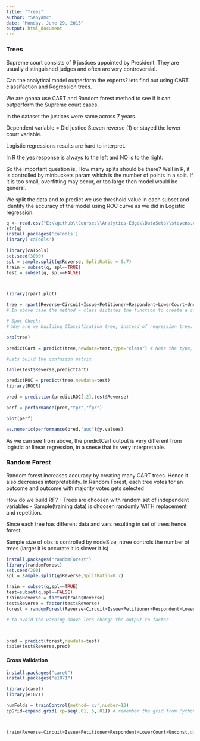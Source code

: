 ```yaml
---
title: "Trees"
author: "Sanyamc"
date: "Monday, June 29, 2015"
output: html_document
---
```



### Trees

Supreme court consists of 9 justices appointed by President. They are usually distinguished judges and often are very controversial.

Can the analytical model outperform the experts? lets find out using CART classifaction and Regression trees.

We are gonna use CART and Random forest method to see if it can outperform the Supreme court cases.

In the dataset the justices were same across 7 years.

Dependent variable = Did justice Steven reverse (1) or stayed the lower court variable.

Logistic regressions results are hard to interpret.

In R the yes response is always to the left and NO is to the right.

So the important question is, How many splits should be there?
Well in R, it is controlled by minbuckets param which is the number of points in a split. If it is too small, overfitting may occur, or too large then model would be general.

We split the data and to predict we use threshold value in each subset and identify the accuracy of the model using ROC curve as we did in Logistic regression.

```r

q <- read.csv("E:\\github\\Courses\\Analytics-Edge\\DataSets\\stevens.csv")
str(q)
install.packages('caTools')
library('caTools')

library(caTools)
set.seed(3000)
spl = sample.split(q$Reverse, SplitRatio = 0.7)
train = subset(q, spl==TRUE)
test = subset(q, spl==FALSE)



library(rpart.plot)

tree = rpart(Reverse~Circuit+Issue+Petitioner+Respondent+LowerCourt+Unconst,data=train,minbucket=25,method="class")
# In above case the method = class dictates the function to create a classification tree instead of a regression tree.

# Spot Check:
# Why are we building Classification tree, instead of regression tree.

prp(tree)

predictCart = predict(tree,newdata=test,type="class") # Note the type, no type gives te probability

#Lets build the confusion matrix

table(test$Reverse,predictCart)

predictROC = predict(tree,newdata=test)
library(ROCR)

pred = prediction(predictROC[,2],test$Reverse)

perf = performance(pred,"tpr","fpr")

plot(perf)

as.numeric(performance(pred,"auc")@y.values)


```

As we can see from above, the predictCart output is very different from logistic or linear regression, in a snese that its very interpretable.

### Random Forest

Random forest increases accuracy by creating many CART trees. Hence it also decreases interpretability. In Random Forest, each tree votes for an outcome and outcome with majority votes gets selected

How do we build RF?
- Trees are choosen with random set of independent variables
- Sample(training data) is choosen randomly WITH replacement and repetition.

Since each tree has different data and vars resulting in set of trees hence forest.

Sample size of obs is controlled by nodeSize, ntree controls the number of trees (larger it is accurate it is slower it is)


```r
install.packages("randomForest")
library(randomForest)
set.seed(200)
spl = sample.split(q$Reverse,SplitRatio=0.7)     

train = subset(q,spl==TRUE)
test=subset(q,spl==FALSE)
train$Reverse = factor(train$Reverse)
test$Reverse = factor(test$Reverse)
forest = randomForest(Reverse~Circuit+Issue+Petitioner+Respondent+LowerCourt+Unconst,data=train,nodesize=25,ntrees=200)

# to avoid the warning above lets change the output to factor



pred = predict(forest,newdata=test)
table(test$Reverse,pred)

```
#### Cross Validation
```r
install.packages("caret")
install.packages("e1071")

library(caret)
library(e1071)

numFolds = trainControl(method='cv',number=10)
cpGrid=expand.grid(.cp=seq(.01,.5,.01)) # remember the grid from Python/scikit learn



train(Reverse~Circuit+Issue+Petitioner+Respondent+LowerCourt+Unconst,data=train,method='rpart',trControl=numFolds,tuneGrid=cpGrid)

```


